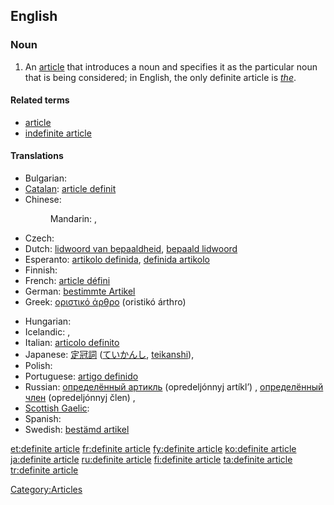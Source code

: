 {{wikipedia}}
==English==

===Noun===
{{en-noun|sg=[[definite]] [[article]]}}

# {{grammar}} An [[article]] that introduces a noun and specifies it as the particular noun that is being considered; in English, the only definite article is ''[[the]]''.

====Related terms====
* [[article]]
* [[indefinite article]]

====Translations====
{{trans-top|article introducing a noun and specifying it as the particular noun considered}}
* Bulgarian: {{t|bg|определителен член|m|sc=Cyrl}}
* [[Catalan]]: [[article definit]] {{m}}
* Chinese:
*: Mandarin: {{t|zh|定冠詞|sc=Hani}}, {{t|zh|定冠词|tr=dìngguàncí|sc=Hani}}
* Czech: {{t-|cs|určitý člen|m}}
* Dutch: [[lidwoord van bepaaldheid]], [[bepaald lidwoord]] {{n}}
* Esperanto: [[artikolo definida]], [[definida artikolo]]
* Finnish: {{t+|fi|määräinen artikkeli}}
* French: [[article défini]] {{m}}
* German: [[bestimmte Artikel]] {{m}}
* Greek: [[οριστικό άρθρο]] (oristikó árthro) {{n}}
{{trans-mid}}
* Hungarian: {{t+|hu|határozott névelő}}
* Icelandic: {{t+|is|ákveðinn greinir|m}},  {{t-|is|ákv. gr.|m}}
* Italian: [[articolo definito]] {{m}}
* Japanese: [[定冠詞]] ([[ていかんし]], [[teikanshi]]),  {{t|ja|定冠詞|tr=ていかんし, teikanshi|sc=Jpan}}
* Polish: {{t+|pl|rodzajnik określony|m}}
* Portuguese: [[artigo definido]] {{m}}
* Russian: [[определённый артикль]] (opredeljónnyj artíkl’) {{m}}, [[определённый член]] (opredeljónnyj člen) {{m}},  {{t|ru|определённый артикль|m|tr=opredeljónnyj artíkl’|sc=Cyrl}}
* [[Scottish Gaelic]]: {{t-|gd|alt cinnteach|m|xs=Scottish Gaelic}}
* Spanish: {{t-|es|artículo definido|m}}
* Swedish: [[bestämd artikel]] {{c}}
{{trans-bottom}}

[[Category:Articles]]

[[et:definite article]]
[[fr:definite article]]
[[fy:definite article]]
[[ko:definite article]]
[[ja:definite article]]
[[ru:definite article]]
[[fi:definite article]]
[[ta:definite article]]
[[tr:definite article]]